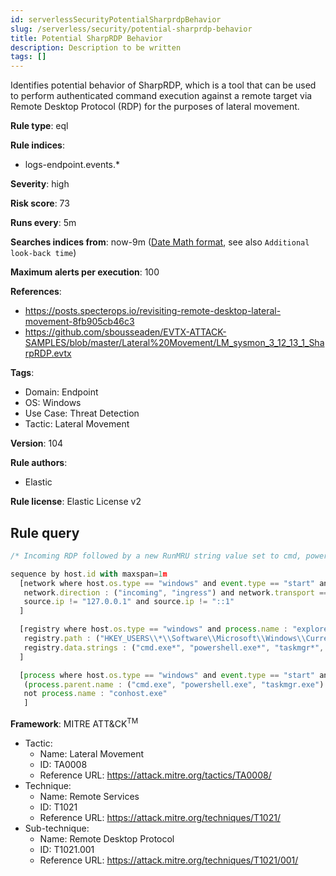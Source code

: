 ```yaml
---
id: serverlessSecurityPotentialSharprdpBehavior
slug: /serverless/security/potential-sharprdp-behavior
title: Potential SharpRDP Behavior
description: Description to be written
tags: []
---
```


<div id="potential-sharprdp-behavior"></div>

Identifies potential behavior of SharpRDP, which is a tool that can be used to perform authenticated command execution against a remote target via Remote Desktop Protocol (RDP) for the purposes of lateral movement.

**Rule type**: eql

**Rule indices**: 

* logs-endpoint.events.*

**Severity**: high

**Risk score**: 73

**Runs every**: 5m

**Searches indices from**: now-9m ([Date Math format](((ref))/common-options.html#date-math), see also <DocLink id="serverlessSecurityRulesUiCreate" section="set-the-rules-schedule">`Additional look-back time`</DocLink>)

**Maximum alerts per execution**: 100

**References**: 

* https://posts.specterops.io/revisiting-remote-desktop-lateral-movement-8fb905cb46c3
* https://github.com/sbousseaden/EVTX-ATTACK-SAMPLES/blob/master/Lateral%20Movement/LM_sysmon_3_12_13_1_SharpRDP.evtx

**Tags**: 

* Domain: Endpoint
* OS: Windows
* Use Case: Threat Detection
* Tactic: Lateral Movement

**Version**: 104

**Rule authors**: 

* Elastic

**Rule license**: Elastic License v2

## Rule query

```js
/* Incoming RDP followed by a new RunMRU string value set to cmd, powershell, taskmgr or tsclient, followed by process execution within 1m */

sequence by host.id with maxspan=1m
  [network where host.os.type == "windows" and event.type == "start" and process.name : "svchost.exe" and destination.port == 3389 and
   network.direction : ("incoming", "ingress") and network.transport == "tcp" and
   source.ip != "127.0.0.1" and source.ip != "::1"
  ]

  [registry where host.os.type == "windows" and process.name : "explorer.exe" and
   registry.path : ("HKEY_USERS\\*\\Software\\Microsoft\\Windows\\CurrentVersion\\Explorer\\RunMRU\\*") and
   registry.data.strings : ("cmd.exe*", "powershell.exe*", "taskmgr*", "\\\\tsclient\\*.exe\\*")
  ]

  [process where host.os.type == "windows" and event.type == "start" and
   (process.parent.name : ("cmd.exe", "powershell.exe", "taskmgr.exe") or process.args : ("\\\\tsclient\\*.exe")) and
   not process.name : "conhost.exe"
   ]

```

**Framework**: MITRE ATT&CK<sup>TM</sup>

* Tactic:
    * Name: Lateral Movement
    * ID: TA0008
    * Reference URL: https://attack.mitre.org/tactics/TA0008/
* Technique:
    * Name: Remote Services
    * ID: T1021
    * Reference URL: https://attack.mitre.org/techniques/T1021/
* Sub-technique:
    * Name: Remote Desktop Protocol
    * ID: T1021.001
    * Reference URL: https://attack.mitre.org/techniques/T1021/001/

